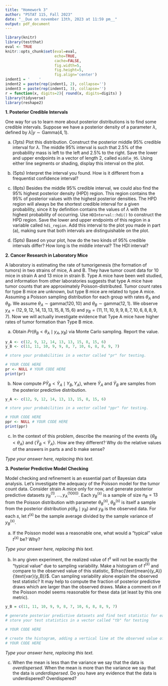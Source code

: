 ```yaml
---
title: "Homework 3"
author: "PSTAT 115, Fall 2023"
date: "__Due on november 13th, 2023 at 11:59 pm__"
output: pdf_document
---
```


```r
library(knitr)
library(testthat)
eval <- TRUE
knitr::opts_chunk$set(eval=eval,
                      echo=TRUE, 
                      cache=FALSE, 
                      fig.width=5, 
                      fig.height=5,
                      fig.align='center')
indent1 = '    '
indent2 = paste(rep(indent1, 2), collapse='')
indent3 = paste(rep(indent1, 3), collapse='')
r = function(x, digits=2){ round(x, digits=digits) }
library(tidyverse)
library(reshape2)
```


**1. Posterior Credible Intervals**  

One way for us to learn more about posterior distributions is to find some credible intervals. Suppose we have a posterior density of a parameter $\lambda$, defined by $\lambda|y \sim \text{Gamma}(4, 1)$.

a. (7pts) Plot this distribution. Construct the posterior middle 95% credible interval for $\lambda$. The middle 95% interval is such that 2.5% of the probability mass is left to the left and 2.5% to the right.  Save the lower and upper endpoints in a vector of length 2, called `middle_95`.  Using either line segments or shading, display this interval on the plot.

b. (5pts) Interpret the interval you found. How is it different from a frequentist confidence interval?

c. (8pts) Besides the middle 95% credible interval, we could also find the 95% highest posterior density (HPD) region. This region  contains the 95% of posterior values with the highest posterior densities. The HPD region will always be the shortest credible interval for a given probability, since it by definition contains the values of $\lambda$ with the highest probability of occurring.
Use `HDInterval::hdi()` to construct the HPD region. Save the lower and upper endpoints of this region in a variable called `hdi_region`. Add this interval to the plot you made in part (a), making sure that both intervals are distinguishable on the plot.

d. (5pts) Based on your plot, how do the two kinds of 95% credible intervals differ? How long is the middle interval? The HDI interval?




 
**2. Cancer Research in Laboratory Mice**

A laboratory is estimating the rate of tumorigenesis (the formation of tumors) in two strains of mice, A and B.  They have tumor count data for 10 mice in strain A and 13 mice in strain B.  Type A mice have been well studied, and information from other laboratories suggests that type A mice have tumor counts that are approximately Poisson-distributed. Tumor count rates for type B mice are unknown, but type B mice are related to type A mice. Assuming a Poisson sampling distribution for each group with rates $\theta_A$ and $\theta_B$. We assume $\theta_A \sim \text{gamma}(120, 10)$ and  $\theta_B\sim\text{gamma}(12, 1)$.  We observe $y_A = (12,9,12,14,13,13,15,8,15,6)$ and
$y_B = (11,11,10,9,9,8,7,10,6,8,8,9,7)$. Now we will actually investigate evidence that Type A mice have higher rates of tumor formation than Type B mice.  

a. Obtain $Pr(\theta_B < \theta_A \mid y_A, y_B)$ via Monte Carlo sampling. Report the value.

```r
y_A <- c(12, 9, 12, 14, 13, 13, 15, 8, 15, 6)
y_B <- c(11, 11, 10, 9, 9, 8, 7, 10, 6, 8, 8, 9, 7)

# store your probabilities in a vector called "pr" for testing.

# YOUR CODE HERE
pr <- NULL # YOUR CODE HERE
print(pr)

```

b. Now compute $P\tilde Y_B < \tilde Y_A \mid Y_B, Y_A)$, where $\tilde Y_A$ and $\tilde Y_B$ are samples from the posterior predictive distribution. 

```r
y_A <- c(12, 9, 12, 14, 13, 13, 15, 8, 15, 6)

# store your probabilities in a vector called "ppr" for testing.

# YOUR CODE HERE
ppr <- NULL # YOUR CODE HERE
print(ppr)
```

c.  In the context of this problem, describe the meaning of the events $\{\theta_B < \theta_A\}$ and $\{\tilde Y_B < \tilde Y_A\}$.  How are they different? Why do the relative values of the answers in parts a and b make sense?

_Type your answer here, replacing this text._

**3. Posterior Predictive Model Checking**

Model checking and refinement is an essential part of Bayesian data analysis. Let's investigate the adequacy of the Poisson model for the tumor count data. Consider strain A mice only for now, and generate posterior predictive datasets $y_B^{(1)}, ..., y_A^{(1000)}$. Each $y_B^{(s)}$ is a sample of size $n_B = 13$ from the Poisson distribution with parameter $\theta_B^{(s)}$, $\theta_B^{(s)}$ is itself a sample from the posterior distribution $p(\theta_B \mid y_B)$ and $y_B$ is the observed data.  For each $s$, let $t^{(s)}$ be the sample average divided by the sample variance of $y_B^{(s)}$.

a.  If the Poisson model was a reasonable one, what would a "typical" value $t^{(s)}$ be? Why?

_Type your answer here, replacing this text._

b.  In any given experiment, the realized value of $t^{s}$ will not be exactly the "typical value" due to sampling variability.  Make a histogram of $t^{(s)}$ and compare to the observed value of this statistic, $\frac{\text{mean}(y_A)}{\text{var}(y_B)}$. Can sampling variability alone explain the observed test statistic? It may help to compute the fraction of posterior predictive draws which are larger than the observed draws. Make a comment on if the Poisson model seems reasonable for these data (at least by this one metric).  

```r
y_B = c(11, 11, 10, 9, 9, 8, 7, 10, 6, 8, 8, 9, 7)

# generate posterior predictive datasets and find test statistic for each one
# store your test statistics in a vector called "tb" for testing

# YOUR CODE HERE
```



```r
# create the histogram, adding a vertical line at the observed value of the test statistic
# YOUR CODE HERE
```

_Type your answer here, replacing this text._

c. When the mean is less than the variance we say that the data is _overdispersed_.  When the mean is more than the variance we say that the data is _underdispersed_.  Do you have any evidence that the data is underdispered? Overdispered?